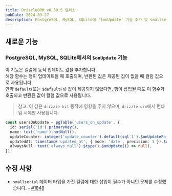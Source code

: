 ```yaml
---
title: DrizzleORM v0.30.5 릴리스
pubDate: 2024-03-27
description: PostgreSQL, MySQL, SQLite에 '$onUpdate' 기능 추가 및 smallserial 데이터 타입을 가진 컬럼에 대한 삽입 문제 수정
---
```


## 새로운 기능

### PostgreSQL, MySQL, SQLite에서의 `$onUpdate` 기능

이 기능은 컬럼에 동적 업데이트 값을 추가합니다.  
해당 함수는 행이 업데이트될 때 호출되며, 반환된 값은 제공된 값이 없을 때 컬럼 값으로 사용됩니다.  
만약 `default`(또는 `$defaultFn`) 값이 제공되지 않았다면, 행이 삽입될 때도 이 함수가 호출되고 반환된 값이 컬럼 값으로 사용됩니다.

> 참고: 이 값은 `drizzle-kit` 동작에 영향을 주지 않으며, `drizzle-orm`에서 런타임 시에만 사용됩니다.

```ts copy {4,5,6}
const usersOnUpdate = pgTable('users_on_update', {
  id: serial('id').primaryKey(),
  name: text('name').notNull(),
  updateCounter: integer('update_counter').default(sql`1`).$onUpdateFn(() => sql`update_counter + 1`),
  updatedAt: timestamp('updated_at', { mode: 'date', precision: 3 }).$onUpdate(() => new Date()),
  alwaysNull: text('always_null').$type().$onUpdate(() => null),
});
```


## 수정 사항

- `smallserial` 데이터 타입을 가진 컬럼에 대한 삽입이 필수가 아니던 문제를 수정했습니다. - [#1848](https://github.com/drizzle-team/drizzle-orm/issues/1848)


